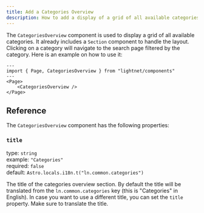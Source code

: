 ```yaml
---
title: Add a Categories Overview
description: How to add a display of a grid of all available categories to your LightNet page.
---
```


The `CategoriesOverview` component is used to display a grid of all available categories. It already includes a `Section` component to handle the layout. 
Clicking on a category will navigate to the search page filtered by the category.
Here is an example on how to use it:

```astro
---
import { Page, CategoriesOverview } from "lightnet/components"
---
<Page>
    <CategoriesOverview />
</Page>
```

## Reference

The `CategoriesOverview` component has the following properties:

### `title`

type: `string` \
example: `"Categories"` \
required: `false` \
default: `Astro.locals.i18n.t("ln.common.categories")`

The title of the categories overview section. By default the title will be translated from the `ln.common.categories` key (this is "Categories" in English).
In case you want to use a different title, you can set the `title` property. Make sure to translate the title.